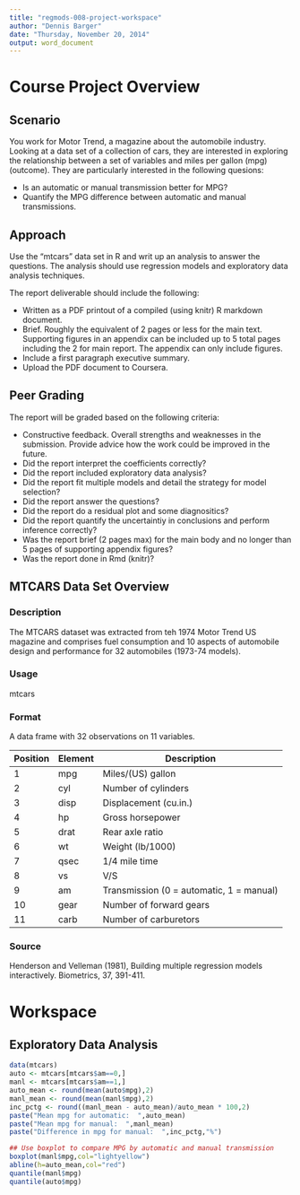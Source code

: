 ```yaml
---
title: "regmods-008-project-workspace"
author: "Dennis Barger"
date: "Thursday, November 20, 2014"
output: word_document
---
```

# Course Project Overview
## Scenario
You work for Motor Trend, a magazine about the automobile industry.  Looking at a data set of a collection of cars, they are interested in exploring the relationship between a set of variables and miles per gallon (mpg)(outcome).  They are particularly interested in the following quesions:

*  Is an automatic or manual transmission better for MPG?
*  Quantify the MPG difference between automatic and manual transmissions.

## Approach
Use the "mtcars" data set in R and writ up an analysis to answer the questions.  The analysis should use regression models and exploratory data analysis techniques.

The report deliverable should include the following:

*  Written as a PDF printout of a compiled (using knitr) R markdown document.
*  Brief.  Roughly the equivalent of 2 pages or less for the main text.  Supporting figures in an appendix can be included up to 5 total pages including the 2 for main report.  The appendix can only include figures.
*  Include a first paragraph executive summary.
*  Upload the PDF document to Coursera.

## Peer Grading
The report will be graded based on the following criteria:

*  Constructive feedback.  Overall strengths and weaknesses in the submission.  Provide advice how the work could be improved in the future.
*  Did the report interpret the coefficients correctly?
*  Did the report included exploratory data analysis?
*  Did the report fit multiple models and detail the strategy for model selection?
*  Did the report answer the questions?
*  Did the report do a residual plot and some diagnositics?
*  Did the report quantify the uncertaintiy in conclusions and perform inference correctly?
*  Was the report brief (2 pages max) for the main body and no longer than 5 pages of supporting appendix figures?
*  Was the report done in Rmd (knitr)?

## MTCARS Data Set Overview

### Description
The MTCARS dataset was extracted from teh 1974 Motor Trend US magazine and comprises fuel consumption and 10 aspects of automobile design and performance for 32 automobiles (1973-74 models).

### Usage
mtcars

### Format
A data frame with 32 observations on 11 variables.

Position    | Element   | Description
------------|-----------|-------------------------------
1           |mpg        |Miles/(US) gallon
2           |cyl	    |Number of cylinders
3           |disp       |Displacement (cu.in.)
4           |hp         |Gross horsepower
5           |drat	    |Rear axle ratio
6           |wt	        |Weight (lb/1000)
7           |qsec	    |1/4 mile time
8           |vs	        |V/S
9           |am	        |Transmission (0 = automatic, 1 = manual)
10          |gear	    |Number of forward gears
11          | carb	    |Number of carburetors

### Source
Henderson and Velleman (1981), Building multiple regression models interactively. Biometrics, 37, 391-411.

# Workspace
## Exploratory Data Analysis

```r
data(mtcars)
auto <- mtcars[mtcars$am==0,]
manl <- mtcars[mtcars$am==1,]
auto_mean <- round(mean(auto$mpg),2)
manl_mean <- round(mean(manl$mpg),2)
inc_pctg <- round((manl_mean - auto_mean)/auto_mean * 100,2)
paste("Mean mpg for automatic:  ",auto_mean)
paste("Mean mpg for manual:  ",manl_mean)
paste("Difference in mpg for manual:  ",inc_pctg,"%")

## Use boxplot to compare MPG by automatic and manual transmission
boxplot(manl$mpg,col="lightyellow")
abline(h=auto_mean,col="red")
quantile(manl$mpg)
quantile(auto$mpg)
```

